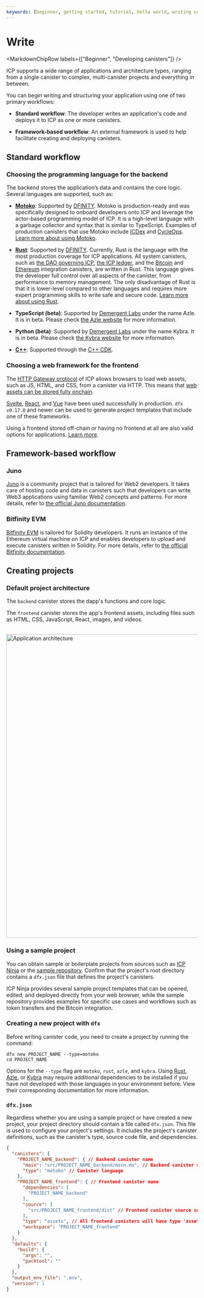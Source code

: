 ```yaml
---
keywords: [beginner, getting started, tutorial, hello world, writing code, writing smart contracts, write, smart contracts, write code]
---
```



# Write

<MarkdownChipRow labels={["Beginner", "Developing canisters"]} />

ICP supports a wide range of applications and architecture types, ranging from a single canister to complex, multi-canister projects and everything in between.

You can begin writing and structuring your application using one of two primary workflows:

- **Standard workflow**: The developer writes an application's code and deploys it to ICP as one or more canisters.

- **Framework-based workflow**: An external framework is used to help facilitate creating and deploying canisters.

## Standard workflow

### Choosing the programming language for the backend

The backend stores the application’s data and contains the core logic. Several languages are supported, such as:

- **[Motoko](/docs/motoko/home)**: Supported by [DFINITY](https://github.com/dfinity/motoko). Motoko is production-ready and was specifically designed to onboard developers onto ICP and leverage the actor-based programming model of ICP. It is a high-level language with a garbage collector and syntax that is similar to TypeScript.
Examples of production canisters that use Motoko include [ICDex](https://github.com/iclighthouse/ICDex) and [CycleOps](https://github.com/CycleOperators/cycles-manager). [Learn more about using Motoko](/docs/motoko/home).

- **[Rust](/docs/building-apps/developer-tools/cdks/rust/intro-to-rust)**: Supported by [DFINITY](https://github.com/dfinity/cdk-rs). Currently, Rust is the language with the most production coverage for ICP applications. All system canisters, such as [the DAO governing ICP](https://github.com/dfinity/ic/tree/master/rs/nns), [the ICP ledger](https://github.com/dfinity/ic/tree/master/rs/ledger_suite/icp), and the [Bitcoin](https://github.com/dfinity/bitcoin-canister) and [Ethereum](https://github.com/dfinity/ic/tree/master/rs/ethereum) integration canisters, are written in Rust. This language gives the developer full control over all aspects of the canister, from performance to memory management. The only disadvantage of Rust is that it is lower-level compared to other languages and requires more expert programming skills to write safe and secure code. [Learn more about using Rust](/docs/building-apps/developer-tools/cdks/rust/intro-to-rust).

- **TypeScript (beta)**: Supported by [Demergent Labs](https://github.com/demergent-labs) under the name Azle. It is in beta. Please check [the Azle website](https://demergent-labs.github.io/azle/) for more information.

- **Python (beta)**: Supported by [Demergent Labs](https://github.com/demergent-labs) under the name Kybra. It is in beta. Please check [the Kybra website](https://demergent-labs.github.io/kybra/kybra.html) for more information.

- **[C++](https://docs.icpp.world/)**: Supported through the [C++ CDK](https://docs.icpp.world/).

### Choosing a web framework for the frontend

The [HTTP Gateway protocol](/docs/references/http-gateway-protocol-spec) of ICP allows browsers to load web assets, such as JS, HTML, and CSS, from a canister via HTTP.
This means that [web assets can be stored fully onchain](/docs/building-apps/frontends/using-an-asset-canister).

[Svelte](https://svelte.dev/), [React](https://react.dev/), and [Vue](https://vuejs.org/) have been used successfully in production. `dfx v0.17.0` and newer can be used to generate project templates that include one of these frameworks.

Using a frontend stored off-chain or having no frontend at all are also valid options for applications. [Learn more](/docs/building-apps/frontends/using-an-asset-canister).

## Framework-based workflow

### Juno
[Juno](https://juno.build/docs/intro) is a community project that is tailored for Web2 developers. It takes care of hosting code and data in canisters such that developers can write Web3 applications using familiar Web2 concepts and patterns. For more details, refer to [the official Juno documentation](https://juno.build/docs/intro).

### Bitfinity EVM

[Bitfinity EVM](https://docs.bitfinity.network/) is tailored for Solidity developers. It runs an instance of the Ethereum virtual machine on ICP and enables developers to upload and execute canisters written in Solidity. For more details, refer to [the official Bitfinity documentation](https://docs.bitfinity.network/).

## Creating projects

### Default project architecture

The `backend` canister stores the dapp's functions and core logic.

The `frontend` canister stores the app's frontend assets, including files such as HTML, CSS, JavaScript, React, images, and videos.

<div class="text--center">
  <img
    src={useBaseUrl("/img/docs/app-arch.png")}
    alt="Application architecture"
    width="800"
  />
</div>

### Using a sample project

You can obtain sample or boilerplate projects from sources such as [ICP Ninja](https://icp.ninja) or the [sample repository](https://github.com/dfinity/examples). Confirm that the project's root directory contains a `dfx.json` file that defines the project's canisters.

ICP Ninja provides several sample project templates that can be opened, edited, and deployed directly from your web browser, while the sample repository provides examples for specific use cases and workflows such as token transfers and the Bitcoin integration.

### Creating a new project with `dfx`

Before writing canister code, you need to create a project by running the command:

```
dfx new PROJECT_NAME --type=motoko
cd PROJECT_NAME
```

Options for the `--type` flag are `motoko`, `rust`, `azle`, and `kybra`. Using [Rust](/docs/building-apps/developer-tools/cdks/rust/intro-to-rust), [Azle](https://demergent-labs.github.io/azle//), or [Kybra](https://demergent-labs.github.io/kybra/) may require additional dependencies to be installed if you have not developed with those languages in your environment before. View their corresponding documentation for more information.

### `dfx.json`

Regardless whether you are using a sample project or have created a new project, your project directory should contain a file called `dfx.json`. This file is used to configure your project's settings. It includes the project's canister definitions, such as the canister's type, source code file, and dependencies.

```json title=dfx.json
{
  "canisters": {
    "PROJECT_NAME_backend": { // Backend canister name
      "main": "src/PROJECT_NAME_backend/main.mo", // Backend canister source code
      "type": "motoko" // Canister language
    },
    "PROJECT_NAME_frontend": { // Frontend canister name
      "dependencies": [
        "PROJECT_NAME_backend"
      ],
      "source": [
        "src/PROJECT_NAME_frontend/dist" // Frontend canister source code
      ],
      "type": "assets", // All frontend canisters will have type 'assets' regardless of the frontend framework used
      "workspace": "PROJECT_NAME_frontend"
    }
  },
  "defaults": {
    "build": {
      "args": "",
      "packtool": ""
    }
  },
  "output_env_file": ".env",
  "version": 1
}
```



